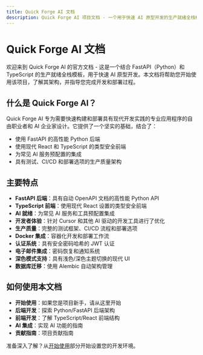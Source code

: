```yaml
---
title: Quick Forge AI 文档
description: Quick Forge AI 项目文档 - 一个用于快速 AI 原型开发的生产就绪全栈模板。
---
```


# Quick Forge AI 文档

欢迎来到 Quick Forge AI 的官方文档 - 这是一个结合 FastAPI（Python）和 TypeScript 的生产就绪全栈模板，用于快速 AI 原型开发。本文档将帮助您开始使用该项目，了解其架构，并指导您完成开发和部署过程。

## 什么是 Quick Forge AI？

Quick Forge AI 专为需要快速构建和部署具有现代开发实践的专业应用程序的自由职业者和 AI 企业家设计。它提供了一个坚实的基础，结合了：

- 使用 FastAPI 的高性能 Python 后端
- 使用现代 React 和 TypeScript 的类型安全前端
- 为常见 AI 服务预配置的集成
- 具有测试、CI/CD 和部署选项的生产质量架构

## 主要特点

- **FastAPI 后端**：具有自动 OpenAPI 文档的高性能 Python API
- **TypeScript 前端**：使用现代 React 设置的类型安全前端
- **AI 就绪**：为常见 AI 服务和工具预配置集成
- **开发者体验**：针对 Cursor 和其他 AI 驱动的开发工具进行了优化
- **生产质量**：完整的测试框架、CI/CD 流程和部署选项
- **Docker 集成**：容器化开发和部署工作流
- **认证系统**：具有安全密码哈希的 JWT 认证
- **电子邮件集成**：密码恢复和通知系统
- **深色模式支持**：具有浅色/深色主题切换的现代 UI
- **数据库迁移**：使用 Alembic 自动架构管理

## 如何使用本文档

- **开始使用**：如果您是项目新手，请从这里开始
- **后端开发**：探索 Python/FastAPI 后端架构
- **前端开发**：了解 TypeScript/React 前端结构
- **AI 集成**：实现 AI 功能的指南
- **贡献指南**：项目贡献指南

准备深入了解？从[开始使用](/zh/docs/getting-started)部分开始设置您的开发环境。
